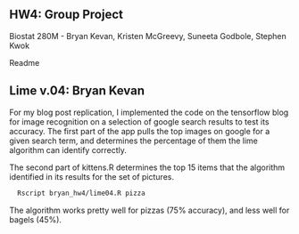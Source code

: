 ## HW4: Group Project
Biostat 280M - Bryan Kevan, Kristen McGreevy, Suneeta Godbole, Stephen Kwok

Readme

## Lime v.04: Bryan Kevan

For my blog post replication, I implemented the code on the tensorflow blog for image recognition on a selection of google search results to test its accuracy. The first part of the app pulls the top images on google for a given search term, and determines the percentage of them the lime algorithm can identify correctly. 

The second part of kittens.R determines the top 15 items that the algorithm identified in its results for the set of pictures. 

```bash
  Rscript bryan_hw4/lime04.R pizza
```


The algorithm works pretty well for pizzas (75% accuracy), and less well for bagels (45%).

















